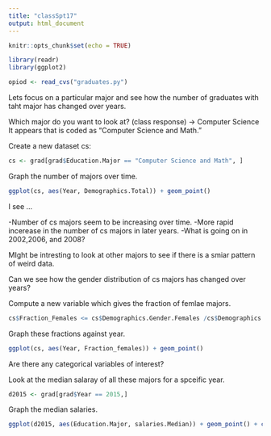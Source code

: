 ```yaml
---
title: "classSpt17"
output: html_document
---
```


```r
knitr::opts_chunk$set(echo = TRUE)
```

```r
library(readr)
library(ggplot2)
```

```r
opiod <- read_cvs("graduates.py")
```


Lets focus on a particular major and see how the number of graduates with taht major has changed over years.

Which major do you want to look at? (class response) -> Computer Science
It appears that is coded as "Computer Science and Math."

Create a new dataset cs:

```r

cs <- grad[grad$Education.Major == "Computer Science and Math", ]
```

Graph the number of majors over time. 

```r
ggplot(cs, aes(Year, Demographics.Total)) + geom_point()
```

I see ...

-Number of cs majors seem to be increasing over time. 
-More rapid incerease in the number of cs majors in later years.
-What is going on in 2002,2006, and 2008?

MIght be intresting to look at other majors to see if there is a smiar pattern of weird data. 

Can we see how the gender distribution of cs majors has changed over years?

Compute a new variable   which gives the fraction of femlae majors.

```r
cs$Fraction_Females <= cs$Demographics.Gender.Females /cs$Demographics.Gender.Females + cs$Demographics.Gender.Males)

```

Graph these fractions against year.
```r
ggplot(cs, aes(Year, Fraction_females)) + geom_point()
```

Are there any categorical variables of interest?

Look at the median salaray of all these majors for a spceific year.

```r
d2015 <- grad[grad$Year == 2015,]
```

Graph the median salaries.
```r
ggplot(d2015, aes(Education.Major, salaries.Median)) + geom_point() + coord_flip()
```


